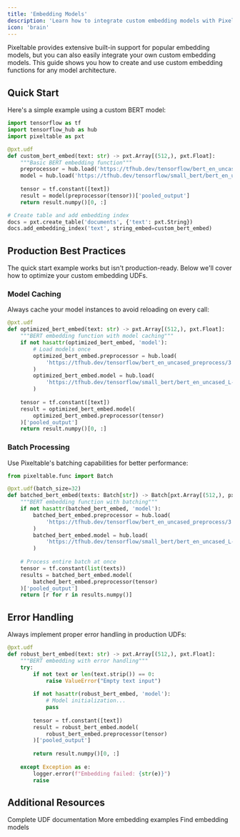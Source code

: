 ```yaml
---
title: 'Embedding Models'
description: 'Learn how to integrate custom embedding models with Pixeltable'
icon: 'brain'
---
```


Pixeltable provides extensive built-in support for popular embedding models, but you can also easily integrate your own custom embedding models. This guide shows you how to create and use custom embedding functions for any model architecture.

## Quick Start

Here's a simple example using a custom BERT model:

```python
import tensorflow as tf
import tensorflow_hub as hub
import pixeltable as pxt

@pxt.udf
def custom_bert_embed(text: str) -> pxt.Array[(512,), pxt.Float]:
    """Basic BERT embedding function"""
    preprocessor = hub.load('https://tfhub.dev/tensorflow/bert_en_uncased_preprocess/3')
    model = hub.load('https://tfhub.dev/tensorflow/small_bert/bert_en_uncased_L-4_H-512_A-8/2')
    
    tensor = tf.constant([text])
    result = model(preprocessor(tensor))['pooled_output']
    return result.numpy()[0, :]

# Create table and add embedding index
docs = pxt.create_table('documents', {'text': pxt.String})
docs.add_embedding_index('text', string_embed=custom_bert_embed)
```

## Production Best Practices 

<Note>
The quick start example works but isn't production-ready. Below we'll cover how to optimize your custom embedding UDFs.
</Note>

### Model Caching

Always cache your model instances to avoid reloading on every call:

```python
@pxt.udf
def optimized_bert_embed(text: str) -> pxt.Array[(512,), pxt.Float]:
    """BERT embedding function with model caching"""
    if not hasattr(optimized_bert_embed, 'model'):
        # Load models once
        optimized_bert_embed.preprocessor = hub.load(
            'https://tfhub.dev/tensorflow/bert_en_uncased_preprocess/3'
        )
        optimized_bert_embed.model = hub.load(
            'https://tfhub.dev/tensorflow/small_bert/bert_en_uncased_L-4_H-512_A-8/2'
        )
    
    tensor = tf.constant([text])
    result = optimized_bert_embed.model(
        optimized_bert_embed.preprocessor(tensor)
    )['pooled_output']
    return result.numpy()[0, :]
```

### Batch Processing

Use Pixeltable's batching capabilities for better performance:

```python
from pixeltable.func import Batch

@pxt.udf(batch_size=32)
def batched_bert_embed(texts: Batch[str]) -> Batch[pxt.Array[(512,), pxt.Float]]:
    """BERT embedding function with batching"""
    if not hasattr(batched_bert_embed, 'model'):
        batched_bert_embed.preprocessor = hub.load(
            'https://tfhub.dev/tensorflow/bert_en_uncased_preprocess/3'
        )
        batched_bert_embed.model = hub.load(
            'https://tfhub.dev/tensorflow/small_bert/bert_en_uncased_L-4_H-512_A-8/2'
        )
    
    # Process entire batch at once
    tensor = tf.constant(list(texts))
    results = batched_bert_embed.model(
        batched_bert_embed.preprocessor(tensor)
    )['pooled_output']
    return [r for r in results.numpy()]
```

## Error Handling

Always implement proper error handling in production UDFs:

```python
@pxt.udf
def robust_bert_embed(text: str) -> pxt.Array[(512,), pxt.Float]:
    """BERT embedding with error handling"""
    try:
        if not text or len(text.strip()) == 0:
            raise ValueError("Empty text input")
            
        if not hasattr(robust_bert_embed, 'model'):
            # Model initialization...
            pass
            
        tensor = tf.constant([text])
        result = robust_bert_embed.model(
            robust_bert_embed.preprocessor(tensor)
        )['pooled_output']
        
        return result.numpy()[0, :]
        
    except Exception as e:
        logger.error(f"Embedding failed: {str(e)}")
        raise
```

## Additional Resources

<CardGroup cols={3}>
  <Card title="UDF Guide" icon="book" href="/docs/fundamentals/custom-functions">
    Complete UDF documentation
  </Card>
  <Card title="Embedding Examples" icon="code" href="/docs/fundamentals/embedding-index">
    More embedding examples
  </Card>
  <Card title="Model Hub" icon="box" href="https://huggingface.co/models">
    Find embedding models
  </Card>
</CardGroup>